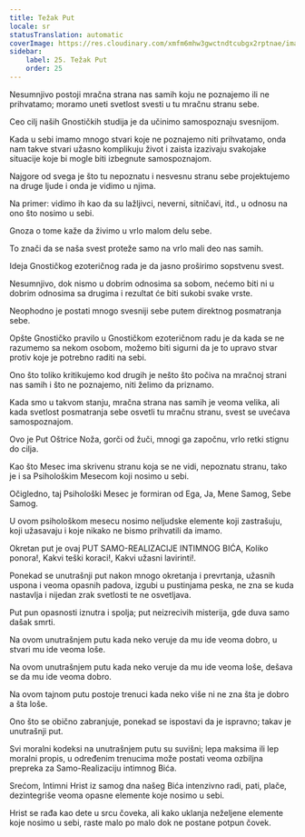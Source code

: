 ```yaml
---
title: Težak Put
locale: sr
statusTranslation: automatic
coverImage: https://res.cloudinary.com/xmfm6mhw3gwctndtcubgx2rptnae/image/upload/v1741354419/small_cover_la_gran_rebelion_28716e29d2.webp
sidebar:
    label: 25. Težak Put
    order: 25
---
```

Nesumnjivo postoji mračna strana nas samih koju ne poznajemo ili ne prihvatamo; moramo uneti svetlost svesti u tu mračnu stranu sebe.

Ceo cilj naših Gnostičkih studija je da učinimo samospoznaju svesnijom.

Kada u sebi imamo mnogo stvari koje ne poznajemo niti prihvatamo, onda nam takve stvari užasno komplikuju život i zaista izazivaju svakojake situacije koje bi mogle biti izbegnute samospoznajom.

Najgore od svega je što tu nepoznatu i nesvesnu stranu sebe projektujemo na druge ljude i onda je vidimo u njima.

Na primer: vidimo ih kao da su lažljivci, neverni, sitničavi, itd., u odnosu na ono što nosimo u sebi.

Gnoza o tome kaže da živimo u vrlo malom delu sebe.

To znači da se naša svest proteže samo na vrlo mali deo nas samih.

Ideja Gnostičkog ezoteričnog rada je da jasno proširimo sopstvenu svest.

Nesumnjivo, dok nismo u dobrim odnosima sa sobom, nećemo biti ni u dobrim odnosima sa drugima i rezultat će biti sukobi svake vrste.

Neophodno je postati mnogo svesniji sebe putem direktnog posmatranja sebe.

Opšte Gnostičko pravilo u Gnostičkom ezoteričnom radu je da kada se ne razumemo sa nekom osobom, možemo biti sigurni da je to upravo stvar protiv koje je potrebno raditi na sebi.

Ono što toliko kritikujemo kod drugih je nešto što počiva na mračnoj strani nas samih i što ne poznajemo, niti želimo da priznamo.

Kada smo u takvom stanju, mračna strana nas samih je veoma velika, ali kada svetlost posmatranja sebe osvetli tu mračnu stranu, svest se uvećava samospoznajom.

Ovo je Put Oštrice Noža, gorči od žuči, mnogi ga započnu, vrlo retki stignu do cilja.

Kao što Mesec ima skrivenu stranu koja se ne vidi, nepoznatu stranu, tako je i sa Psihološkim Mesecom koji nosimo u sebi.

Očigledno, taj Psihološki Mesec je formiran od Ega, Ja, Mene Samog, Sebe Samog.

U ovom psihološkom mesecu nosimo neljudske elemente koji zastrašuju, koji užasavaju i koje nikako ne bismo prihvatili da imamo.

Okretan put je ovaj PUT SAMO-REALIZACIJE INTIMNOG BIĆA, Koliko ponora!, Kakvi teški koraci!, Kakvi užasni lavirinti!.

Ponekad se unutrašnji put nakon mnogo okretanja i prevrtanja, užasnih uspona i veoma opasnih padova, izgubi u pustinjama peska, ne zna se kuda nastavlja i nijedan zrak svetlosti te ne osvetljava.

Put pun opasnosti iznutra i spolja; put neizrecivih misterija, gde duva samo dašak smrti.

Na ovom unutrašnjem putu kada neko veruje da mu ide veoma dobro, u stvari mu ide veoma loše.

Na ovom unutrašnjem putu kada neko veruje da mu ide veoma loše, dešava se da mu ide veoma dobro.

Na ovom tajnom putu postoje trenuci kada neko više ni ne zna šta je dobro a šta loše.

Ono što se obično zabranjuje, ponekad se ispostavi da je ispravno; takav je unutrašnji put.

Svi moralni kodeksi na unutrašnjem putu su suvišni; lepa maksima ili lep moralni propis, u određenim trenucima može postati veoma ozbiljna prepreka za Samo-Realizaciju intimnog Bića.

Srećom, Intimni Hrist iz samog dna našeg Bića intenzivno radi, pati, plače, dezintegriše veoma opasne elemente koje nosimo u sebi.

Hrist se rađa kao dete u srcu čoveka, ali kako uklanja neželjene elemente koje nosimo u sebi, raste malo po malo dok ne postane potpun čovek.

